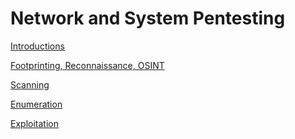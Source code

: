 = Network and System Pentesting =

[[NSPLecture0|Introductions]]

[[NSPLecture1|Footprinting, Reconnaissance, OSINT]]

[[NSPLecture2|Scanning]]

[[NSPLecture3|Enumeration]]

[[NSPLecture4|Exploitation]]
